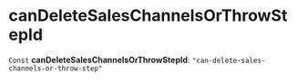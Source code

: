 
# canDeleteSalesChannelsOrThrowStepId

 `Const` **canDeleteSalesChannelsOrThrowStepId**: `"can-delete-sales-channels-or-throw-step"`
